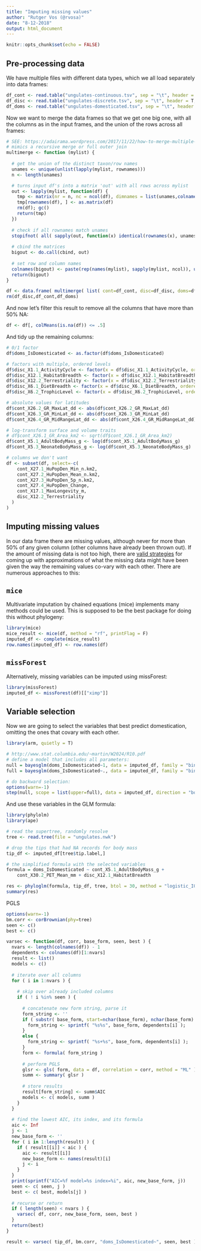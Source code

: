 ```yaml
---
title: "Imputing missing values"
author: "Rutger Vos (@rvosa)"
date: "8-12-2018"
output: html_document
---
```


```r
knitr::opts_chunk$set(echo = FALSE)
```

## Pre-processing data

We have multiple files with different data types, which we all load separately into data frames:

```r
df_cont <- read.table("ungulates-continuous.tsv", sep = "\t", header = T, row.names = 1)
df_disc <- read.table("ungulates-discrete.tsv", sep = "\t", header = T, row.names = 1)
df_doms <- read.table("ungulates-domesticated.tsv", sep = "\t", header = T, row.names = 1)
```

Now we want to merge the data frames so that we get one big one, with all the columns as 
in the input frames, and the union of the rows across all frames:

```r
# SEE: https://adairama.wordpress.com/2017/11/22/how-to-merge-multiple-datasets-in-r-based-on-row-names/
# mimics a recursive merge or full outer join
multimerge <- function (mylist) {
  
  # get the union of the distinct taxon/row names
  unames <- unique(unlist(lapply(mylist, rownames)))
  n <- length(unames)

  # turns input df's into a matrix 'out' with all rows across mylist 
  out <- lapply(mylist, function(df) {
    tmp <- matrix(nr = n, nc = ncol(df), dimnames = list(unames,colnames(df)))
    tmp[rownames(df), ] <- as.matrix(df)
    rm(df); gc()
    return(tmp)
  })
 
  # check if all rownames match unames
  stopifnot( all( sapply(out, function(x) identical(rownames(x), unames)) ) )
  
  # cbind the matrices
  bigout <- do.call(cbind, out)
  
  # set row and column names
  colnames(bigout) <- paste(rep(names(mylist), sapply(mylist, ncol)), unlist(sapply(mylist, colnames)), sep = "_")
  return(bigout)
}

df <- data.frame( multimerge( list( cont=df_cont, disc=df_disc, doms=df_doms ) ) )
rm(df_disc,df_cont,df_doms)
```

And now let's filter this result to remove all the columns that have more than 50% NA:

```r
df <- df[, colMeans(is.na(df)) <= .5] 
```

And tidy up the remaining columns:

```r
# 0/1 factor
df$doms_IsDomesticated <- as.factor(df$doms_IsDomesticated)

# factors with multiple, ordered levels
df$disc_X1.1_ActivityCycle <- factor(x = df$disc_X1.1_ActivityCycle, ordered = T);
df$disc_X12.1_HabitatBreadth <- factor(x = df$disc_X12.1_HabitatBreadth, ordered = T);
df$disc_X12.2_Terrestriality <- factor(x = df$disc_X12.2_Terrestriality, ordered = T);
df$disc_X6.1_DietBreadth <- factor(x = df$disc_X6.1_DietBreadth, ordered = T);
df$disc_X6.2_TrophicLevel <- factor(x = df$disc_X6.2_TrophicLevel, ordered = T);

# absolute values for latitudes
df$cont_X26.2_GR_MaxLat_dd <- abs(df$cont_X26.2_GR_MaxLat_dd)
df$cont_X26.3_GR_MinLat_dd <- abs(df$cont_X26.3_GR_MinLat_dd)
df$cont_X26.4_GR_MidRangeLat_dd <- abs(df$cont_X26.4_GR_MidRangeLat_dd)

# log-transform surface and volume traits
# df$cont_X26.1_GR_Area_km2 <- sqrt(df$cont_X26.1_GR_Area_km2)
df$cont_X5.1_AdultBodyMass_g <- log(df$cont_X5.1_AdultBodyMass_g)
df$cont_X5.3_NeonateBodyMass_g <- log(df$cont_X5.3_NeonateBodyMass_g)

# columns we don't want
df <- subset(df, select=-c(
    cont_X27.1_HuPopDen_Min_n.km2,
    cont_X27.2_HuPopDen_Mean_n.km2,
    cont_X27.3_HuPopDen_5p_n.km2,
    cont_X27.4_HuPopDen_Change,
    cont_X17.1_MaxLongevity_m,
    disc_X12.2_Terrestriality
  )
)

```

## Imputing missing values

In our data frame there are missing values, although never for more than 50%
of any given column (other columns have already been thrown out). If the amount of missing data
is not too high, there are [valid strategies](http://doi.org/10.1111/2041-210X.12232) for coming
up with approximations of what the missing data might have been given the way the remaining values 
co-vary with each other. There are numerous approaches to this:

## `mice`

Multivariate imputation by chained equations (mice) implements many methods could be used. This is supposed 
to be the best package for doing this without phylogeny:

```r
library(mice)
mice_result <- mice(df, method = "rf", printFlag = F)
imputed_df <- complete(mice_result)
row.names(imputed_df) <- row.names(df)
```

## `missForest`

Alternatively, missing variables can be imputed using missForest:

```r
library(missForest)
imputed_df <- missForest(df)[["ximp"]]
```

## Variable selection

Now we are going to select the variables that best predict domestication, omitting the 
ones that covary with each other.

```r
library(arm, quietly = T)

# http://www.stat.columbia.edu/~martin/W2024/R10.pdf
# define a model that includes all parameters:
null = bayesglm(doms_IsDomesticated~1, data = imputed_df, family = "binomial", scaled = T)
full = bayesglm(doms_IsDomesticated~., data = imputed_df, family = "binomial", scaled = T)

# do backward selection:
options(warn=-1)
step(null, scope = list(upper=full), data = imputed_df, direction = "both", trace = 0)
```

And use these variables in the GLM formula:


```r
library(phylolm)
library(ape)

# read the supertree, randomly resolve
tree <- read.tree(file = "ungulates.nwk")

# drop the tips that had NA records for body mass
tip_df <- imputed_df[tree$tip.label,]

# the simplified formula with the selected variables
formula = doms_IsDomesticated ~ cont_X5.1_AdultBodyMass_g + 
    cont_X30.2_PET_Mean_mm + disc_X12.1_HabitatBreadth

res <- phyloglm(formula, tip_df, tree, btol = 30, method = "logistic_IG10", boot = 5)
summary(res)
```

PGLS

```r
options(warn=-1)
bm.corr <- corBrownian(phy=tree)
seen <- c()
best <- c()

varsec <- function(df, corr, base_form, seen, best ) {
  nvars <- length(colnames(df)) - 1
  dependents <- colnames(df)[1:nvars]
  result <- list()
  models <- c()
  
  # iterate over all columns
  for ( i in 1:nvars ) {
    
    # skip over already included columns
    if ( ! i %in% seen ) {
      
      # concatenate new form string, parse it
      form_string <- ''
      if ( substr( base_form, start=nchar(base_form), nchar(base_form) ) == '~' ) {
        form_string <- sprintf( "%s%s", base_form, dependents[i] );
      }
      else {
        form_string <- sprintf( "%s+%s", base_form, dependents[i] );
      }
      form <- formula( form_string )
      
      # perform PGLS
      glsr <- gls( form, data = df, correlation = corr, method = "ML" )
      summ <- summary( glsr )
      
      # store results
      result[form_string] <- summ$AIC
      models <- c( models, summ )
    }
  }
  
  # find the lowest AIC, its index, and its formula
  aic <- Inf
  j <- 1
  new_base_form <- ''
  for ( i in 1:length(result) ) {
    if ( result[[i]] < aic ) {
      aic <- result[[i]]
      new_base_form <- names(result)[i]
      j <- i
    }
  }
  print(sprintf("AIC=%f model=%s index=%i", aic, new_base_form, j))
  seen <- c( seen, j )
  best <- c( best, models[j] )
  
  # recurse or return
  if ( length(seen) < nvars ) {
    varsec( df, corr, new_base_form, seen, best )
  }
  return(best)
}

result <- varsec( tip_df, bm.corr, "doms_IsDomesticated~", seen, best )
```
